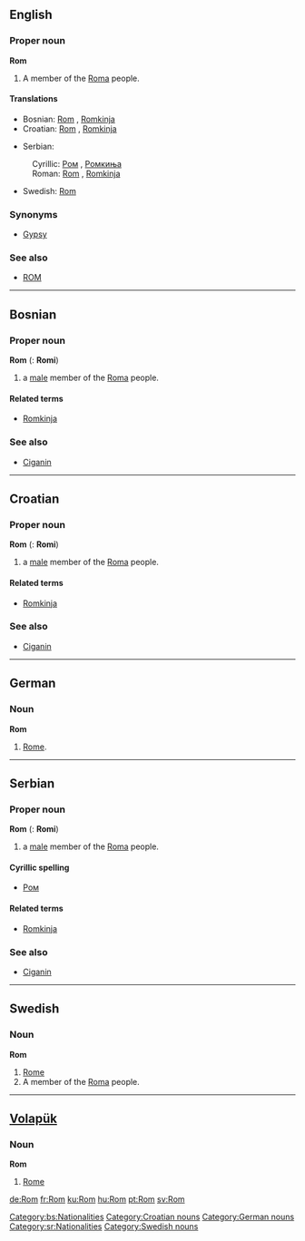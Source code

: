 ==English==
===Proper noun===
'''Rom'''

# A member of the [[Roma]] people.

====Translations====
{{top}}
*Bosnian: [[Rom#Bosnian|Rom]] {{m}}, [[Romkinja#Bosnian|Romkinja]] {{f}}
*Croatian: [[Rom#Croatian|Rom]] {{m}}, [[Romkinja#Croatian|Romkinja]] {{f}}
{{mid}}
*Serbian:
:Cyrillic: [[Ром#Serbian|Ром]] {{m}}, [[Ромкиња#Serbian|Ромкиња]] {{f}}
:Roman: [[Rom#Serbian|Rom]] {{m}}, [[Romkinja#Serbian|Romkinja]] {{f}}
*Swedish: [[Rom#Swedish|Rom]]
{{bottom}}

===Synonyms===
*[[Gypsy]]

===See also===
*[[ROM]]

----

==Bosnian==
===Proper noun===
'''Rom''' {{m}} {{s}} ({{p}}: '''Romi''')
#a [[male]] member of the [[Roma]] people.
====Related terms====
*[[Romkinja#Bosnian|Romkinja]]
===See also===
*[[Ciganin#Bosnian|Ciganin]]
[[Category:bs:Nationalities]]

----

==Croatian==
===Proper noun===
'''Rom''' {{m}} {{s}} ({{p}}: '''Romi''')
#a [[male]] member of the [[Roma]] people.
====Related terms====
*[[Romkinja#Croatian|Romkinja]]
===See also===
*[[Ciganin#Croatian|Ciganin]]
[[Category:Croatian nouns]]

----

==German==
===Noun===
'''Rom'''
# [[Rome]].
[[Category:German nouns]]

----

==Serbian==
===Proper noun===
'''Rom''' {{m}} {{s}} ({{p}}: '''Romi''')
#a [[male]] member of the [[Roma]] people.
====Cyrillic spelling====
*[[Ром#Serbian|Ром]]
====Related terms====
*[[Romkinja#Serbian|Romkinja]]
===See also===
*[[Ciganin#Serbian|Ciganin]]
[[Category:sr:Nationalities]]

----

==Swedish==
===Noun===
'''Rom'''
# [[Rome]]
# A member of the [[Roma]] people.
[[Category:Swedish nouns]]

----

==[[Volapük]]== 
===Noun===
'''Rom'''
# [[Rome]]

[[de:Rom]]
[[fr:Rom]]
[[ku:Rom]]
[[hu:Rom]]
[[pt:Rom]]
[[sv:Rom]]